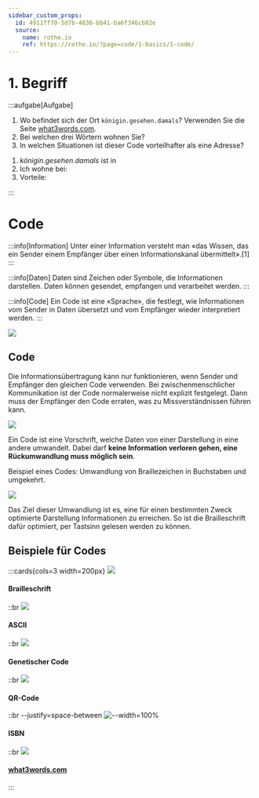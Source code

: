 ```yaml
---
sidebar_custom_props:
  id: 4911ff70-5d7b-4836-bb41-ba6f346cb82e
  source:
    name: rothe.io
    ref: https://rothe.io/?page=code/1-basics/1-code/
---
```


# 1. Begriff

:::aufgabe[Aufgabe]
<Answer type="state" webKey="25824703-94fb-41dd-a773-0386feecad38" />

1. Wo befindet sich der Ort `königin.gesehen.damals`? Verwenden Sie die Seite [what3words.com](https://what3words.com/).
2. Bei welchen drei Wörtern wohnen Sie?
3. In welchen Situationen ist dieser Code vorteilhafter als eine Adresse? 

<Answer type="text" webKey="febd99e4-31b1-451f-89fa-e8f11134758c">

1. <i>königin.gesehen.damals</i> ist in
2. Ich wohne bei:
3. Vorteile:

</Answer>

:::

# Code

:::info[Information]
Unter einer Information versteht man «das Wissen, das ein Sender einem Empfänger über einen Informationskanal übermittelt».[1]
:::

:::info[Daten]
Daten sind Zeichen oder Symbole, die Informationen darstellen. Daten können gesendet, empfangen und verarbeitet werden.
:::

:::info[Code]
Ein Code ist eine «Sprache», die festlegt, wie Informationen vom Sender in Daten übersetzt und vom Empfänger wieder interpretiert werden.
:::

![](images/code.svg)

## Code
Die Informationsübertragung kann nur funktionieren, wenn Sender und Empfänger den gleichen Code verwenden. Bei zwischenmenschlicher Kommunikation ist der Code normalerweise nicht explizit festgelegt. Dann muss der Empfänger den Code erraten, was zu Missverständnissen führen kann.

![](images/cover.svg)

Ein Code ist eine Vorschrift, welche Daten von einer Darstellung in eine andere umwandelt. Dabei darf **keine Information verloren gehen, eine Rückumwandlung muss möglich sein**.

Beispiel eines Codes: Umwandlung von Braillezeichen in Buchstaben und umgekehrt.

![](images/code-1.svg)

Das Ziel dieser Umwandlung ist es, eine für einen bestimmten Zweck optimierte Darstellung Informationen zu erreichen. So ist die Brailleschrift dafür optimiert, per Tastsinn gelesen werden zu können.

## Beispiele für Codes

:::cards{cols=3 width=200px}
![](images/braille.jpg)
#### Brailleschrift
::br
![](images/ascii.png)
#### ASCII
::br
![](images/dna_transcription.png)
#### Genetischer Code
::br
![](images/qrcode.png)
#### QR-Code
::br --justify=space-between
![--width=100%](images/isbn.png)
#### ISBN
::br
![](images/what3words.jpg)
#### [what3words.com](https://what3words.com/)
:::

